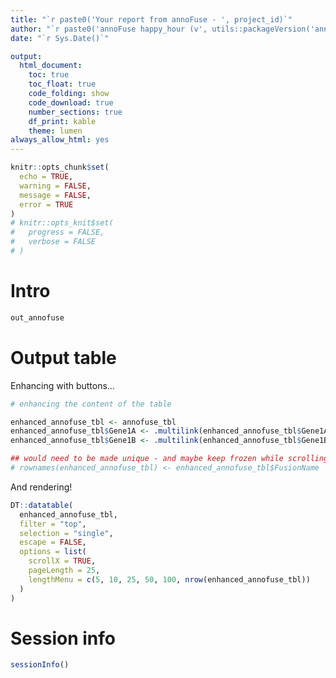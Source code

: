 ```yaml
---
title: "`r paste0('Your report from annoFuse - ', project_id)`"
author: "`r paste0('annoFuse happy_hour (v', utils::packageVersion('annoFuse'), ')')`"
date: "`r Sys.Date()`"

output: 
  html_document:
    toc: true
    toc_float: true
    code_folding: show
    code_download: true
    number_sections: true
    df_print: kable
    theme: lumen
always_allow_html: yes
---
```


```r
knitr::opts_chunk$set(
  echo = TRUE, 
  warning = FALSE, 
  message = FALSE,
  error = TRUE
)
# knitr::opts_knit$set(
#   progress = FALSE, 
#   verbose = FALSE
# )
```


# Intro

```r
out_annofuse
```

# Output table

Enhancing with buttons...

```r

# enhancing the content of the table

enhanced_annofuse_tbl <- annofuse_tbl
enhanced_annofuse_tbl$Gene1A <- .multilink(enhanced_annofuse_tbl$Gene1A)
enhanced_annofuse_tbl$Gene1B <- .multilink(enhanced_annofuse_tbl$Gene1B)

## would need to be made unique - and maybe keep frozen while scrolling the table
# rownames(enhanced_annofuse_tbl) <- enhanced_annofuse_tbl$FusionName
```

And rendering!

```r
DT::datatable(
  enhanced_annofuse_tbl,
  filter = "top",
  selection = "single",
  escape = FALSE,
  options = list(
    scrollX = TRUE,
    pageLength = 25,
    lengthMenu = c(5, 10, 25, 50, 100, nrow(enhanced_annofuse_tbl))
  )
)


```



# Session info {-}

```r
sessionInfo()
```

